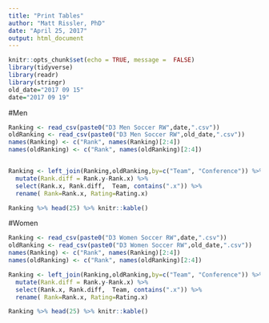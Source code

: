 ```yaml
---
title: "Print Tables"
author: "Matt Rissler, PhD"
date: "April 25, 2017"
output: html_document
---
```


```r
knitr::opts_chunk$set(echo = TRUE, message =  FALSE)
library(tidyverse)
library(readr)
library(stringr)
old_date="2017 09 15"
date="2017 09 19"
```

#Men

```r
Ranking <- read_csv(paste0("D3 Men Soccer RW",date,".csv"))
oldRanking <- read_csv(paste0("D3 Men Soccer RW",old_date,".csv"))
names(Ranking) <- c("Rank", names(Ranking)[2:4])
names(oldRanking) <- c("Rank", names(oldRanking)[2:4])


Ranking <- left_join(Ranking,oldRanking,by=c("Team", "Conference")) %>% 
  mutate(Rank.diff = Rank.y-Rank.x) %>%
  select(Rank.x, Rank.diff,  Team, contains(".x")) %>%
  rename( Rank=Rank.x, Rating=Rating.x)

Ranking %>% head(25) %>% knitr::kable()

```

#Women

```r
Ranking <- read_csv(paste0("D3 Women Soccer RW",date,".csv"))
oldRanking <- read_csv(paste0("D3 Women Soccer RW",old_date,".csv"))
names(Ranking) <- c("Rank", names(Ranking)[2:4])
names(oldRanking) <- c("Rank", names(oldRanking)[2:4])

Ranking <- left_join(Ranking,oldRanking,by=c("Team", "Conference")) %>% 
  mutate(Rank.diff = Rank.y-Rank.x) %>%
  select(Rank.x, Rank.diff,  Team, contains(".x")) %>%
  rename( Rank=Rank.x, Rating=Rating.x)

Ranking %>% head(25) %>% knitr::kable()

```